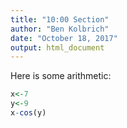 ```yaml
---
title: "10:00 Section"
author: "Ben Kolbrich"
date: "October 18, 2017"
output: html_document
---
```

Here is some arithmetic:

```r
x<-7
y<-9
x-cos(y)
```

